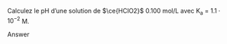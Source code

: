 ::: {.Exercise data-latex=""}

Calculez le pH d'une solution de $\ce{HClO2}$ 0.100 mol/L avec K~a~ = $1.1 \cdot 10^{-2}$ M.
\vspace{\stretch{1}}

:::

::: {.Answer data-latex=""}

Answer

:::
